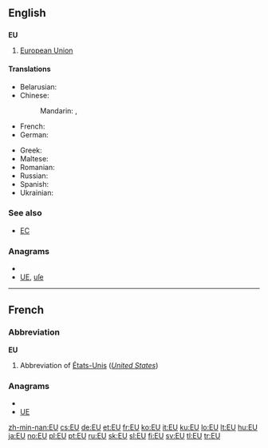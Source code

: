 {{also|eu|Eu}}
==English==

==={{initialism}}===
'''EU'''

# {{politics|economics}} [[European Union]]

====Translations====
{{trans-top|European Union (also see translations at [[European Union]])}}
* Belarusian: {{t-|be|ЕС|m|tr=je-és|xs=Belarusian}}
* Chinese:
*: Mandarin: {{t|cmn|歐盟|sc=Hani}},  {{t|cmn|欧盟|tr=Ōu-méng|sc=Hani}}
* French: {{t+|fr|UE}}
* German: {{t+|de|EU|f}}
{{trans-mid}}
* Greek: {{t|el|ΕΕ|tr=e-e}}
* Maltese: {{t-|mt|UE|xs=Maltese}}
* Romanian: {{t-|ro|UE}}
* Russian: {{t+|ru|ЕС|m|tr=je-és}}
* Spanish: {{t-|es|UE}}
* Ukrainian: {{t|uk|ЄС|m|tr=je-és|xs=Ukrainian}}
{{trans-bottom}}

===See also===
* [[EC]]

===Anagrams===
* {{alphagram|eu}}
* [[UE#English|UE]], [[uſe#English|uſe]]


----

==French==

===Abbreviation===
'''EU'''

# Abbreviation of [[États-Unis]] (''[[United States]]'')

===Anagrams===
* {{alphagram|eu}}
* [[UE#French|UE]]

[[zh-min-nan:EU]]
[[cs:EU]]
[[de:EU]]
[[et:EU]]
[[fr:EU]]
[[ko:EU]]
[[it:EU]]
[[ku:EU]]
[[lo:EU]]
[[lt:EU]]
[[hu:EU]]
[[ja:EU]]
[[no:EU]]
[[pl:EU]]
[[pt:EU]]
[[ru:EU]]
[[sk:EU]]
[[sl:EU]]
[[fi:EU]]
[[sv:EU]]
[[tl:EU]]
[[tr:EU]]